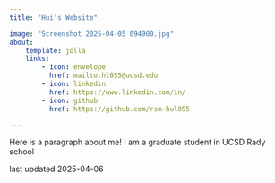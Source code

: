 ```yaml
---
title: "Hui's Website"

image: "Screenshot 2025-04-05 094900.jpg"
about:
    template: jolla
    links:
        - icon: envelope
          href: mailto:hl055@ucsd.edu
        - icon: linkedin
          href: https://www.linkedin.com/in/
        - icon: github
          href: https://github.com/rsm-hul055

---
```


Here is a paragraph about me! I am a graduate student in UCSD Rady school


last updated 2025-04-06



